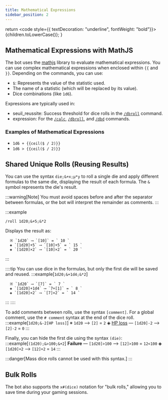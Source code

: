 ```yaml
---
title: Mathematical Expressions
sidebar_position: 2
---
```


  return <code style={{ textDecoration: "underline", fontWeight: "bold"}}>{children.toLowerCase()}</code>;
}

## Mathematical Expressions with MathJS

The bot uses the [mathjs](https://mathjs.org/) library to evaluate mathematical expressions. You can use complex mathematical expressions when enclosed within `{{` and `}}`.
Depending on the commands, you can use:
- `$`: Represents the value of the statistic used.
- The name of a statistic (which will be replaced by its value).
- Dice combinations (like `1d6`).

Expressions are typically used in:
- <CL>seuil_reussite</CL>: Success threshold for dice rolls in the [`/dbroll`](../usage/model.mdx#dbroll-dbroll) command.
- <CL>expression</CL>: For the [`/calc`](../usage/model.mdx#calcul-calc), [`/dbroll`](../usage/model.mdx#dbroll-dbroll), and [`/dbd`](../usage/model.mdx#dbd-dbd) commands.

### Examples of Mathematical Expressions

- `1d6 + {{ceil($ / 2)}}`
- `1d6 > {{ceil($ / 2)}}`

## Shared Unique Rolls (Reusing Results)

You can use the syntax `die;&+x;µ*y` to roll a single die and apply different formulas to the same die, displaying the result of each formula. The `&` symbol represents the die's result.

:::warning[Note]
You must avoid spaces before and after the separator between formulas, or the bot will interpret the remainder as comments.
:::

:::example
```
/roll 1d20;&+5;&*2
```
Displays the result as:
```
  ※ `1d20` ⟶ `[10]` = ` 10 `
  ◈ `[1d20]+5` ⟶ `[10]+5` = ` 15 `
  ◈ `[1d20]×2` ⟶ `[10]×2` = ` 20 `
```
:::

::::tip
You can use dice in the formulas, but only the first die will be saved and reused.
:::example[`1d20;&+1d4;&*2`]
```
  ※ `1d20` ⟶ `[7]` = ` 7 `
  ◈ `[1d20]+1d4` ⟶ `7+[1]` = ` 8 `
  ◈ `[1d20]×2` ⟶ `[7]×2` = ` 14 `
```
:::
::::

To add comments between rolls, use the syntax `[comment]`. For a global comment, use the `# comment` syntax at the end of the dice roll. 
:::example[`1d20;&-2[HP loss]`]
  ※ `1d20` ⟶ `[2]` = ` 2 `
  ◈ <u>HP loss</u> — `[1d20]-2` ⟶ `[2]-2` = ` 0 `
:::

Finally, you can hide the first die using the syntax `(die)`:
:::example[`(1d20);&>100;&+2`]
  **Failure** — `[1d20]>100` ⟶ `[12]>100` = ` 12<100 `
  ◈ `[1d20]+2` ⟶ `[12]+2` = ` 14 `
:::

:::danger[Mass dice rolls cannot be used with this syntax.]
:::

## Bulk Rolls

The bot also supports the `x#(dice)` notation for "bulk rolls," allowing you to save time during your gaming sessions.